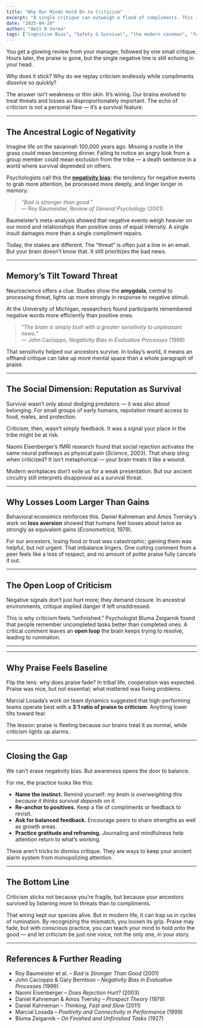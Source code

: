 ```yaml
---
title: "Why Our Minds Hold On to Criticism"
excerpt: "A single critique can outweigh a flood of compliments. This isn’t weakness—it’s the survival logic of negativity bias still running in modern life."
date: "2025-04-20"
author: "Amit R Verma"
tags: ["Cognitive Bias", "Safety & Survival", "the modern caveman", "feedback"]
---
```


You get a glowing review from your manager, followed by one small critique. Hours later, the praise is gone, but the single negative line is still echoing in your head.  

Why does it stick? Why do we replay criticism endlessly while compliments dissolve so quickly?  

The answer isn’t weakness or thin skin. It’s wiring. Our brains evolved to treat threats and losses as disproportionately important. The echo of criticism is not a personal flaw — it’s a survival feature.  

---

## The Ancestral Logic of Negativity  

Imagine life on the savannah 100,000 years ago. Missing a rustle in the grass could mean becoming dinner. Failing to notice an angry look from a group member could mean exclusion from the tribe — a death sentence in a world where survival depended on others.  

Psychologists call this the [**negativity bias**](/insights/negativity-bias): the tendency for negative events to grab more attention, be processed more deeply, and linger longer in memory.  

> *“Bad is stronger than good.”*  
> — Roy Baumeister, *Review of General Psychology* (2001)  

Baumeister’s meta-analysis showed that negative events weigh heavier on our mood and relationships than positive ones of equal intensity. A single insult damages more than a single compliment repairs.  

Today, the stakes are different. The “threat” is often just a line in an email. But your brain doesn’t know that. It still prioritizes the bad news.  

---

## Memory’s Tilt Toward Threat  

Neuroscience offers a clue. Studies show the **amygdala**, central to processing threat, lights up more strongly in response to negative stimuli.  

At the University of Michigan, researchers found participants remembered negative words more efficiently than positive ones.  

> *“The brain is simply built with a greater sensitivity to unpleasant news.”*  
> — John Cacioppo, *Negativity Bias in Evaluative Processes* (1999)  

That sensitivity helped our ancestors survive. In today’s world, it means an offhand critique can take up more mental space than a whole paragraph of praise.  

---

## The Social Dimension: Reputation as Survival  

Survival wasn’t only about dodging predators — it was also about belonging. For small groups of early humans, reputation meant access to food, mates, and protection.  

Criticism, then, wasn’t simply feedback. It was a signal your place in the tribe might be at risk.  

Naomi Eisenberger’s fMRI research found that social rejection activates the same neural pathways as physical pain (*Science*, 2003). That sharp sting when criticized? It isn’t metaphorical — your brain treats it like a wound.  

Modern workplaces don’t exile us for a weak presentation. But our ancient circuitry still interprets disapproval as a survival threat.  

---

## Why Losses Loom Larger Than Gains  

Behavioral economics reinforces this. Daniel Kahneman and Amos Tversky’s work on **loss aversion** showed that humans feel losses about twice as strongly as equivalent gains (*Econometrica*, 1979).  

For our ancestors, losing food or trust was catastrophic; gaining them was helpful, but not urgent. That imbalance lingers. One cutting comment from a peer feels like a loss of respect, and no amount of polite praise fully cancels it out.  

---

## The Open Loop of Criticism  

Negative signals don’t just hurt more; they demand closure. In ancestral environments, critique implied danger if left unaddressed.  

This is why criticism feels “unfinished.” Psychologist Bluma Zeigarnik found that people remember uncompleted tasks better than completed ones. A critical comment leaves an **open loop** the brain keeps trying to resolve, leading to rumination.  

---

<CavemanSpot
  prompt="Can you recall a moment when one critique drowned out ten compliments?"
  mode="inline"
/>

---

## Why Praise Feels Baseline  

Flip the lens: why does praise fade? In tribal life, cooperation was expected. Praise was nice, but not essential; what mattered was fixing problems.  

Marcial Losada’s work on team dynamics suggested that high-performing teams operate best with a **3:1 ratio of praise to criticism**. Anything lower tilts toward fear.  

The lesson: praise is fleeting because our brains treat it as normal, while criticism lights up alarms.  

---

## Closing the Gap  

We can’t erase negativity bias. But awareness opens the door to balance.  

For me, the practice looks like this:  

- **Name the instinct.** Remind yourself: *my brain is overweighting this because it thinks survival depends on it.*  
- **Re-anchor to positives.** Keep a file of compliments or feedback to revisit.  
- **Ask for balanced feedback.** Encourage peers to share strengths as well as growth areas.  
- **Practice gratitude and reframing.** Journaling and mindfulness help attention return to what’s working.  

These aren’t tricks to dismiss critique. They are ways to keep your ancient alarm system from monopolizing attention.  

---

## The Bottom Line  

Criticism sticks not because you’re fragile, but because your ancestors survived by listening more to threats than to compliments.  

That wiring kept our species alive. But in modern life, it can trap us in cycles of rumination. By recognizing the mismatch, you loosen its grip. Praise may fade, but with conscious practice, you can teach your mind to hold onto the good — and let criticism be just one voice, not the only one, in your story.  

---

## References & Further Reading  

- Roy Baumeister et al. – *Bad is Stronger Than Good* (2001)  
- John Cacioppo & Gary Berntson – *Negativity Bias in Evaluative Processes* (1999)  
- Naomi Eisenberger – *Does Rejection Hurt?* (2003)  
- Daniel Kahneman & Amos Tversky – *Prospect Theory* (1979)  
- Daniel Kahneman – *Thinking, Fast and Slow* (2011)  
- Marcial Losada – *Positivity and Connectivity in Performance* (1999)  
- Bluma Zeigarnik – *On Finished and Unfinished Tasks* (1927)  